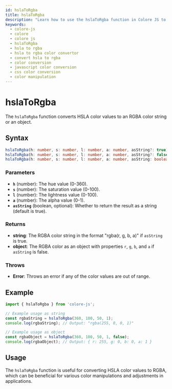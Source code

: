 ```yaml
---
id: hslaToRgba
title: hslaToRgba
description: "Learn how to use the hslaToRgba function in Colore JS to convert HSLA color values to RGBA. This guide covers the syntax, parameters, examples, and practical applications for color conversion in your projects."
keywords:
  - colore-js
  - colore
  - colore js
  - hslaToRgba
  - hsla to rgba
  - hsla to rgba color convertor
  - convert hsla to rgba
  - color conversion
  - javascript color conversion
  - css color conversion
  - color manipulation
---
```



<StructuredData />

# hslaToRgba

The `hslaToRgba` function converts HSLA color values to an RGBA color string or an object.

## Syntax

```typescript
hslaToRgba(h: number, s: number, l: number, a: number, asString?: true): string;
hslaToRgba(h: number, s: number, l: number, a: number, asString?: false): { r: number; g: number; b: number; a: number };
hslaToRgba(h: number, s: number, l: number, a: number, asString: boolean = true): string | { r: number; g: number; b: number; a: number };
```

### Parameters

- **`h`** (number): The hue value (0-360).
- **`s`** (number): The saturation value (0-100).
- **`l`** (number): The lightness value (0-100).
- **`a`** (number): The alpha value (0-1).
- **`asString`** (boolean, optional): Whether to return the result as a string (default is true).

### Returns

- **string**: The RGBA color string in the format "rgba(r, g, b, a)" if `asString` is true.
- **object**: The RGBA color as an object with properties `r`, `g`, `b`, and `a` if `asString` is false.

### Throws

- **Error**: Throws an error if any of the color values are out of range.

## Example

```typescript
import { hslaToRgba } from 'colore-js';

// Example usage as string
const rgbaString = hslaToRgba(360, 100, 50, 1);
console.log(rgbaString); // Output: "rgba(255, 0, 0, 1)"

// Example usage as object
const rgbaObject = hslaToRgba(360, 100, 50, 1, false);
console.log(rgbaObject); // Output: { r: 255, g: 0, b: 0, a: 1 }
```

## Usage

The `hslaToRgba` function is useful for converting HSLA color values to RGBA, which can be beneficial for various color manipulations and adjustments in applications.
